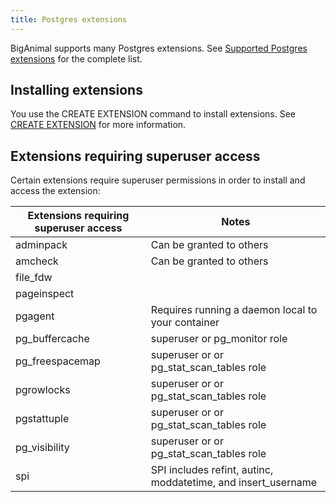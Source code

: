 ```yaml
---
title: Postgres extensions
---
```


BigAnimal supports many Postgres extensions. See [Supported Postgres extensions](/pg_extensions/latest/) for the complete list.

## Installing extensions

You use the CREATE EXTENSION command to install extensions. See [CREATE EXTENSION](https://www.postgresql.org/docs/current/sql-createextension.html) for more information.

## Extensions requiring superuser access

Certain extensions require superuser permissions in order to install and access the extension:

| Extensions requiring superuser access |                             Notes                             |
| ------------------------------------- | ------------------------------------------------------------- |
| adminpack                             | Can be granted to others                                      |
| amcheck                               | Can be granted to others                                      |
| file_fdw                              |                                                               |
| pageinspect                           |                                                               |
| pgagent                               | Requires running a daemon local to your container             |
| pg_buffercache                        | superuser or pg_monitor role                                  |
| pg_freespacemap                       | superuser or or pg_stat_scan_tables role                      |
| pgrowlocks                            | superuser or or pg_stat_scan_tables role                      |
| pgstattuple                           | superuser or or pg_stat_scan_tables role                      |
| pg_visibility                         | superuser or or pg_stat_scan_tables role                      |
| spi                                   | SPI includes refint, autinc, moddatetime, and insert_username |
